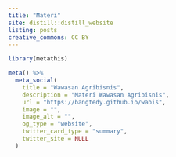 ```yaml
---
title: "Materi"
site: distill::distill_website
listing: posts
creative_commons: CC BY
---
```


```r
library(metathis)

meta() %>%
  meta_social(
    title = "Wawasan Agribisnis",
    description = "Materi Wawasan Agribisnis",
    url = "https://bangtedy.github.io/wabis",
    image = "",
    image_alt = "",
    og_type = "website",
    twitter_card_type = "summary",
    twitter_site = NULL
  )
```


